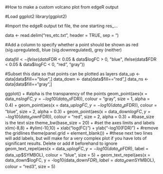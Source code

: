 #How to make a custom volcano plot from edgeR output

#Load ggplot2
library(ggplot2)

#Import the edgeR output txt file, the one starting res_...

data <- read.delim("res_etc.txt", header = TRUE, sep = "\t")

#Add a column to specify whether a point should be shown as red (sig.upregulated), blue (sig.downregulated), grey (neither)

data$fill <- ifelse(data$FDR < 0.05 & data$logFC > 0, "blue", ifelse(data$FDR < 0.05 & data$logFC < 0, "red", "gray"))

#Subset this data so that points can be plotted as layers
data_up <- data[data$fill=="blue",]
data_down <- data[data$fill=="red",]
data_ns <- data[data$fill=="gray",]

ggplot() + 
#alpha is the transparency of the points
  geom_point(aes(x = data_ns$logFC, y = -log10(data_ns$FDR)), colour = "gray", size = 1, alpha = 0.4) + 
  geom_point(aes(x = data_up$logFC, y = -log10(data_up$FDR)), colour = "blue", size = 2, alpha = 0.3) +
  geom_point(aes(x = data_down$logFC, y = -log10(data_down$FDR)), colour = "red", size = 2, alpha = 0.3) +
#base_size is the text size
  theme_bw(base_size = 20) + 
#set the axes limits and labels
  xlim(-8,8) + 
  #ylim(-10,10) + 
  xlab("log(FC)") + 
  ylab("-log10(FDR)") + 
#remove the gridlines
  theme(panel.grid = element_blank()) + 
#these next two lines will add labels, but will make for a very complex plot if you have lots of significant results. Delete or add # beforehand to ignore
  geom_text_repel(aes(x = data_up$logFC, y = -log10(data_up$FDR), label = data_up$SYMBOL), colour = "blue", size = 5) + 
  geom_text_repel(aes(x = data_down$logFC, y = -log10(data_down$FDR), label = data_down$SYMBOL), colour = "red3", size = 5)
